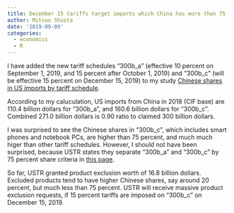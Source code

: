 ```yaml
---
title: December 15 tariffs target imports which China has more than 75 percent shares
author: Mitsuo Shiota
date: '2019-09-09'
categories:
  - economics
  - R
---
```


I have added the new tariff schedules "300b_a" (effective 10 percent on September 1, 2019, and 15 percent after October 1, 2019) and "300b_c" (will be effective 15 percent on December 15, 2019) to my study [Chinese shares in US imports by tariff schedule](https://github.com/mitsuoxv/us-tariffs-on-china/blob/master/README.md).

According to my caluculation, US imports from China in 2018 (CIF base) are 110.4 billion dollars for "300b_a", and 160.6 billion dollars for "300b_c". Combined 271.0 billion dollars is 0.90 ratio to claimed 300 billion dollars.

I was surprised to see the Chinese shares in "300b_c", which includes smart phones and notebook PCs, are higher than 75 percent, and much much higer than other tariff schedules. However, I should not have been surprised, because USTR states they separate "300b_a" and "300b_c" by 75 percent share criteria in [this page](https://ustr.gov/sites/default/files/enforcement/301Investigations/Notice_of_Modification_%28List_4A_and_List_4B%29.pdf).

So far, USTR granted product exclusion worth of 16.8 billion dollars. Excluded products tend to have higher Chinese shares, say around 20 percent, but much less than 75 percent. USTR will receive massive product exclusion requests, if  15 percent tariffs are imposed on "300b_c" on December 15, 2019.


